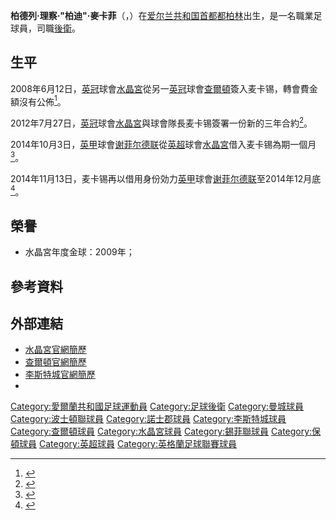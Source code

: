 {{noteTA|G1=足球|G2=FAcup|G3=EPL
|T=zh-hans:帕特里克·麦卡锡; zh-hk:柏德列·麥卡菲;
|1=zh-hans:帕特里克; zh-hk:柏德列;
|2=zh-hans:麦卡锡; zh-hk:麥卡菲;
|3=zh-hans:帕迪; zh-hk:柏迪;
|4=zh-hans:帕特里克·理查德·"帕迪"·麦卡锡; zh-hk:柏德列·理察·"柏迪"·麥卡菲;
}}
{{Infobox football biography 2
| playername          = 柏迪·麥卡菲<br />''Paddy McCarthy''
| image = Paddy McCarthy Crystal Palace vs Lewes.jpg
| image_size = 200
| caption             = 
| fullname   = Patrick Richard McCarthy<ref name="Hugman2010-11">{{cite book
 | editor-first = Barry J.
 | editor-last = Hugman
 | title = The PFA Footballers' Who's Who 2010–11
 | year = 2010
 | publisher = Mainstream Publishing
 | location = Edinburgh
 | isbn = 978-1-84596-601-0
 | page = 263 }}</ref>
| birth_date  = {{birth date and age|1983|5|31|df=y}}<ref name="Hugman2010-11"/>
| birth_place = 爱尔兰[[都柏林|都柏林]]
| height      = {{height|ft=6|in=1}}<ref name="Hugman2010-11"/>
| position            = [[後衛_(足球)|後衛]]
| currentclub = 
| clubnumber  = 
| youthyears1 =
| youthclubs1 = Cherry Orchard
| youthyears2 = 2000–2002
| youthclubs2 = [[曼彻斯特城足球俱乐部|曼城]]
| years1 = 2002–2005  | clubs1 = [[曼彻斯特城足球俱乐部|曼城]] | caps1 = 0 | goals1 = 0
| years2 = 2002–2003  | clubs2 = → [[波士頓聯足球會|波士頓聯]] | caps2 = 12 | goals2 = 0
| years3 = 2003       | clubs3 = → [[諾士郡足球會|諾士郡]]  | caps3 = 6  | goals3 = 0
| years4 = 2005–2007  | clubs4 = [[莱斯特城足球俱乐部|莱斯特城]]        | caps4 = 72 | goals4 = 3
| years5 = 2007–2008  | clubs5 = [[查尔顿竞技足球俱乐部|查爾頓]]  | caps5 = 29 | goals5 = 2
| years6 = 2008–2016  | clubs6 = [[水晶宫足球俱乐部|水晶宮]] | caps6 = 134 | goals6 = 6
| years7 = 2014       | clubs7 = → [[谢菲尔德联足球俱乐部|谢菲尔德联]]| caps7 = 11 | goals7 = 1
| years8 = 2015       | clubs8 = → [[博尔顿足球俱乐部|保頓]] | caps8 = 5  | goals8 = 0
| years9 = 2015       | clubs9 = → [[普雷斯顿足球俱乐部|普雷斯顿]] | caps9 = 1 | goals9 = 0
| nationalyears1 = 1999–2000 | nationalteam1  = [[愛爾蘭17歲以下國家足球隊|愛爾蘭U17]]
| nationalcaps1  = 9         | nationalgoals1 = 0
| nationalyears2 =           | nationalteam2  = [[愛爾蘭21歲以下國家足球隊|愛爾蘭U21]]
| nationalcaps2  = 7         | nationalgoals2 = 1
| nationalyears3 = 2006      | nationalteam3  = [[愛爾蘭國家足球乙隊|愛爾蘭B隊]]
| nationalcaps3  = 1         | nationalgoals3 = 0
| club-update         = 2015年4月7日 (二) 02:00 (UTC)
| nationalteam-update = 2014年12月19日 (五) 11:00 (UTC)
}}

'''柏德列·理察·"柏迪"·麥卡菲'''（{{lang-en|'''Patrick Richard "Paddy" McCarthy'''}}，{{bd|1983年|5月31日|catidx=McCarthy, Patrick}}）在[[爱尔兰共和国|爱尔兰共和国]][[首都|首都]][[都柏林|都柏林]]出生，是一名職業足球員，司職[[後衛_(足球)|後衛]]。

==生平==
<!--McCarthy joined [[Leicester_City_F.C.|Leicester City]] in March 2005 for a fee of £100,000 from [[Manchester_City_F.C.|Manchester City]], signing a three-year contract.<ref name="Foxes land City stopper">{{cite news| title = Foxes land City stopper| url = http://www.skysports.com/story/0,19528,11679_2328528,00.html| publisher = Sky Sports| date = 2005-03-03| accessdate = 2009-04-15}}</ref> He had never played for Manchester City's first team but had enjoyed loan spells at [[Boston_United_F.C.|Boston United]] and [[Notts_County_F.C.|Notts County]] during 2002 and 2003. Boston had made a bid to sign McCarthy on a permanent basis in February 2003.<ref name="Boston bid for McCarthy">{{cite news| title = Boston bid for McCarthy| url = http://news.bbc.co.uk/sport1/hi/football/teams/b/boston_united/2795453.stm| publisher = BBC Sport| date = 2003-02-24| accessdate = 2007-08-24}}</ref>

McCarthy became a favourite with the Leicester fans, due to his no-nonsense style of play, and in July 2006 was named club captain for the [[2006-07_in_English_football|2006–07]] season. His season was cut short when he dislocated his shoulder in a training accident in February 2007.<ref name="McCarthy shoulder blow for Foxes">{{cite news|title = McCarthy shoulder blow for Foxes|url = http://news.bbc.co.uk/sport2/hi/football/teams/l/leicester_city/6355467.stm|publisher = BBC Sport|date = 2007-02-15|accessdate = 2010-02-12}}</ref> Nonetheless, McCarthy expressed his wish to leave Leicester before the start of next season, despite being offered a new contract.<ref name="Allen regrets McCarthy departure">{{cite news|title = Allen regrets McCarthy departure|url = http://news.bbc.co.uk/sport2/hi/football/teams/l/leicester_city/6731369.stm|publisher = BBC Sport|date = 2007-06-07|accessdate = 2010-02-12}}</ref>

He moved to [[Charlton_Athletic_F.C.|Charlton Athletic]] for a fee of £650,000 in June 2007.<ref name="Charlton capture Foxes' McCarthy">{{cite news| title = Charlton capture Foxes' McCarthy| url = http://news.bbc.co.uk/sport1/hi/football/teams/c/charlton_athletic/6728295.stm| publisher = BBC Sport| date = 2007-06-06| accessdate = 2007-06-06}}</ref> He spent only a year at [[The_Valley_(London)|The Valley]], moving across south-east London to sign for [[Crystal_Palace_F.C.|Crystal Palace]] in the summer of 2008.<ref name="Palace sign McCarthy from Addicks">{{cite news| title = Palace sign McCarthy from Addicks| url = http://news.bbc.co.uk/sport1/hi/football/teams/c/crystal_palace/club_stats/7451565.stm| publisher = BBC Sport| date = 2008-06-12| accessdate = 2008-06-12}}</ref> Since joining the Eagles, McCarthy has proved himself to be a strong and reliable central defender. He has been troubled by a series of shoulder injuries which has restricted him from playing in much of the 2008/2009 and the 2009/2010 season, but this did not stop him being named Palace captain in the run-up to the 2010/11 season.
-->
2008年6月12日，[[英冠|英冠]]球會[[水晶宫足球俱乐部|水晶宮]]從另一[[英冠|英冠]]球會[[查尔顿竞技足球俱乐部|查爾頓]]簽入麦卡锡，轉會費金額沒有公佈<ref>{{cite news |language=en |url=http://news.bbc.co.uk/sport2/hi/football/teams/c/crystal_palace/club_stats/7451565.stm |title=Palace sign McCarthy from Addicks |publisher=''[[BBC_Sport|BBC Sport]]'' |date=2008-06-12 |accessdate=2014-12-19 |archive-date=2009-10-28 |archive-url=https://web.archive.org/web/20091028000847/http://news.bbc.co.uk/sport2/hi/football/teams/c/crystal_palace/club_stats/7451565.stm |dead-url=no }}</ref>。

2012年7月27日，[[英冠|英冠]]球會[[水晶宫足球俱乐部|水晶宮]]與球會隊長麦卡锡簽署一份新的三年合約<ref>{{cite news |language=en |url=http://www.bbc.com/sport/0/football/19014302 |title=Paddy McCarthy signs new Crystal Palace contract |publisher=''[[BBC_Sport|BBC Sport]]'' |date=2012-07-27 |accessdate=2014-12-19 |archive-date=2015-09-24 |archive-url=https://web.archive.org/web/20150924191055/http://www.bbc.com/sport/0/football/19014302 |dead-url=no }}</ref>。

2014年10月3日，[[英甲|英甲]]球會[[谢菲尔德联足球俱乐部|谢菲尔德联]]從[[英超|英超]]球會[[水晶宫足球俱乐部|水晶宮]]借入麦卡锡為期一個月<ref>{{cite news |language=en |url=http://www.bbc.com/sport/0/football/29476692 |title=Sheffield United: Paddy McCarthy signs on loan from Crystal Palace |publisher=''[[BBC_Sport|BBC Sport]]'' |date=2014-10-03 |accessdate=2014-12-19 |archive-date=2015-09-24 |archive-url=https://web.archive.org/web/20150924212928/http://www.bbc.com/sport/0/football/29476692 |dead-url=no }}</ref>。

2014年11月13日，麦卡锡再以借用身份効力[[英甲|英甲]]球會[[谢菲尔德联足球俱乐部|谢菲尔德联]]至2014年12月底<ref>{{cite news |language=en |url=http://www.bbc.com/sport/0/football/30038290 |title=Paddy McCarthy: Crystal Palace defender rejoins Sheffield United |publisher=''[[BBC_Sport|BBC Sport]]'' |date=2014-11-13 |accessdate=2014-12-19 |archive-date=2015-09-24 |archive-url=https://web.archive.org/web/20150924214007/http://www.bbc.com/sport/0/football/30038290 |dead-url=no }}</ref>。

==榮譽==
* 水晶宮年度金球：2009年；

==參考資料==
{{reflist}}

==外部連結==
*[https://web.archive.org/web/20081013044507/http://www.cpfc.premiumtv.co.uk/page/ProfilesDetail/0,,10323~23214,00.html 水晶宮官網簡歷]
*[https://archive.is/20070711014544/http://www.cafc.co.uk/playerdisplay.ink?skip=14&season=2007/2008 查爾頓官網簡歷]
*[http://www.lcfc.co.uk/page/ProfilesDetail/0,,10274~23214,00.html 李斯特城官網簡歷]
*{{soccerbase|id=26769|name=柏迪·麥卡菲}}

{{DEFAULTSORT:Maccarthy, Paddy}}
[[Category:愛爾蘭共和國足球運動員|Category:愛爾蘭共和國足球運動員]]
[[Category:足球後衛|Category:足球後衛]]
[[Category:曼城球員|Category:曼城球員]]
[[Category:波士頓聯球員|Category:波士頓聯球員]]
[[Category:諾士郡球員|Category:諾士郡球員]]
[[Category:李斯特城球員|Category:李斯特城球員]]
[[Category:查爾頓球員|Category:查爾頓球員]]
[[Category:水晶宮球員|Category:水晶宮球員]]
[[Category:錫菲聯球員|Category:錫菲聯球員]]
[[Category:保頓球員|Category:保頓球員]]
[[Category:英超球員|Category:英超球員]]
[[Category:英格蘭足球聯賽球員|Category:英格蘭足球聯賽球員]]